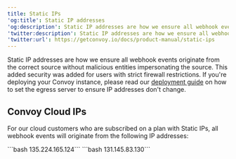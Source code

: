 ```yaml
---
title: Static IPs
'og:title': Static IP addresses
'og:description': Static IP addresses are how we ensure all webhook events originate from the correct source without malicious entities impersonating the source.
'twitter:description': Static IP addresses are how we ensure all webhook events originate from the correct source without malicious entities impersonating the source.
'twitter:url': https://getconvoy.io/docs/product-manual/static-ips
---
```


Static IP addresses are how we ensure all webhook events originate from the correct source without malicious entities impersonating the source. This added security was added for users with strict firewall restrictions. If you're deploying your Convoy instance, please read our [deployment guide](/docs/deploy/overview) on how to set the egress server to ensure IP addresses don't change.

## Convoy Cloud IPs

For our cloud customers who are subscribed on a plan with Static IPs, all webhook events will originate from the following IP addresses:

<Tabs>
	<Tab title="US Cloud IPs">```bash 135.224.165.124```</Tab>
	<Tab title="EU Cloud IPs">```bash 131.145.83.130```</Tab>
</Tabs>
